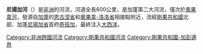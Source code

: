 {{coord|1|4|S|9|4|E|display=title}}

'''尼揚加河'''（{{lang-fr|'''Nyanga'''}}）是[[非洲|非洲]]的河流，河道全長600公里，是加蓬第二大河流，僅次於[[奧果韋河|奧果韋河]]，發源自[[加蓬|加蓬]]的[[恩古涅省|恩古涅省]]和[[奧果韋-洛洛省|奧果韋-洛洛省]]相接點附近，流經[[剛果共和國|剛果共和國]]北部、加蓬[[尼揚加省|尼揚加省]]首府[[奇班加|奇班加]]，最終注入[[大西洋|大西洋]]。

{{RCongo-stub}}
{{Gabon-stub}}
{{加彭河流}}
{{DEFAULTSORT:Nyanga}}
[[Category:非洲跨國河流|Category:非洲跨國河流]]
[[Category:剛果共和國河流|Category:剛果共和國河流]]
[[Category:剛果共和國-加彭邊界|Category:剛果共和國-加彭邊界]]